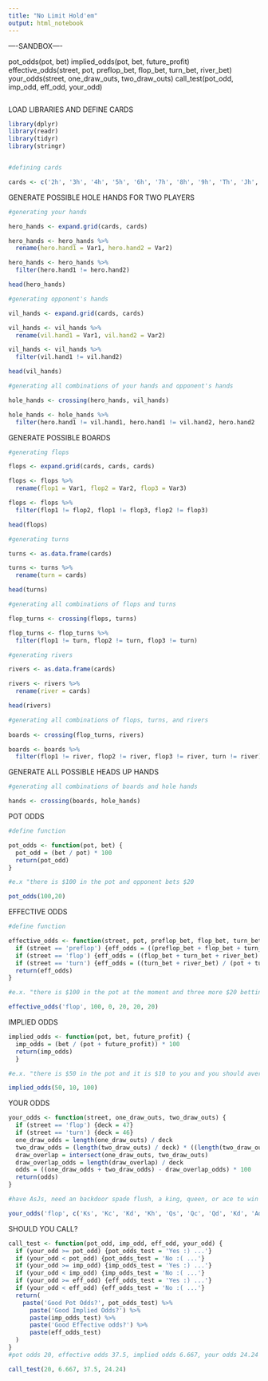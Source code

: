 ---
title: "No Limit Hold'em"
output: html_notebook
---

----SANDBOX----

pot_odds(pot, bet)
implied_odds(pot, bet, future_profit)
effective_odds(street, pot, preflop_bet, flop_bet, turn_bet, river_bet)
your_odds(street, one_draw_outs, two_draw_outs)
call_test(pot_odd, imp_odd, eff_odd, your_odd)


```{r}




















```

LOAD LIBRARIES AND DEFINE CARDS 

```{r}
library(dplyr)
library(readr)
library(tidyr)
library(stringr)


#defining cards

cards <- c('2h', '3h', '4h', '5h', '6h', '7h', '8h', '9h', 'Th', 'Jh', 'Qh', 'Kh', 'Ah', '2d', '3d', '4d', '5d', '6d', '7d', '8d', '9d', 'Td', 'Jd', 'Qd', 'Kd', 'Ad', '2c', '3c', '4c', '5c', '6c', '7c', '8c', '9c', 'Tc', 'Jc', 'Qc', 'Kc', 'Ac', '2s', '3s', '4s', '5s', '6s', '7s', '8s', '9s', 'Ts', 'Js', 'Qs', 'Ks', 'As')
```

GENERATE POSSIBLE HOLE HANDS FOR TWO PLAYERS

```{r}

#generating your hands

hero_hands <- expand.grid(cards, cards)

hero_hands <- hero_hands %>%
  rename(hero.hand1 = Var1, hero.hand2 = Var2)

hero_hands <- hero_hands %>%
  filter(hero.hand1 != hero.hand2)

head(hero_hands)

#generating opponent's hands

vil_hands <- expand.grid(cards, cards)

vil_hands <- vil_hands %>%
  rename(vil.hand1 = Var1, vil.hand2 = Var2)

vil_hands <- vil_hands %>%
  filter(vil.hand1 != vil.hand2)

head(vil_hands)

#generating all combinations of your hands and opponent's hands

hole_hands <- crossing(hero_hands, vil_hands)

hole_hands <- hole_hands %>%
  filter(hero.hand1 != vil.hand1, hero.hand1 != vil.hand2, hero.hand2 != vil.hand1, hero.hand2 != vil.hand2)

```

GENERATE POSSIBLE BOARDS 

```{r}

#generating flops

flops <- expand.grid(cards, cards, cards) 

flops <- flops %>%
  rename(flop1 = Var1, flop2 = Var2, flop3 = Var3)

flops <- flops %>%
  filter(flop1 != flop2, flop1 != flop3, flop2 != flop3)

head(flops)

#generating turns

turns <- as.data.frame(cards)

turns <- turns %>%
  rename(turn = cards)

head(turns)

#generating all combinations of flops and turns

flop_turns <- crossing(flops, turns)

flop_turns <- flop_turns %>%
  filter(flop1 != turn, flop2 != turn, flop3 != turn)

#generating rivers

rivers <- as.data.frame(cards)

rivers <- rivers %>%
  rename(river = cards)

head(rivers)

#generating all combinations of flops, turns, and rivers
 
boards <- crossing(flop_turns, rivers)

boards <- boards %>%
  filter(flop1 != river, flop2 != river, flop3 != river, turn != river)

```

GENERATE ALL POSSIBLE HEADS UP HANDS

```{r}

#generating all combinations of boards and hole hands

hands <- crossing(boards, hole_hands)

```

POT ODDS

```{r}

#define function

pot_odds <- function(pot, bet) {
  pot_odd = (bet / pot) * 100
  return(pot_odd)
}

#e.x "there is $100 in the pot and opponent bets $20

pot_odds(100,20)

```

EFFECTIVE ODDS

```{r}

#define function

effective_odds <- function(street, pot, preflop_bet, flop_bet, turn_bet, river_bet) {
  if (street == 'preflop') {eff_odds = ((preflop_bet + flop_bet + turn_bet + river_bet) / (pot + preflop_bet + flop_bet + turn_bet + river_bet)) * 100}
  if (street == 'flop') {eff_odds = ((flop_bet + turn_bet + river_bet) / (pot + flop_bet + turn_bet + river_bet)) * 100}
  if (street == 'turn') {eff_odds = ((turn_bet + river_bet) / (pot + turn_bet + river_bet)) * 100}
  return(eff_odds)
}

#e.x. "there is $100 in the pot at the moment and three more $20 betting rounds"

effective_odds('flop', 100, 0, 20, 20, 20)

```

IMPLIED ODDS

```{r}

implied_odds <- function(pot, bet, future_profit) {
  imp_odds = (bet / (pot + future_profit)) * 100
  return(imp_odds)
  }

#e.x. "there is $50 in the pot and it is $10 to you and you should average about $100 further profit when you make your hand"

implied_odds(50, 10, 100)

```

YOUR ODDS


```{r}

your_odds <- function(street, one_draw_outs, two_draw_outs) {
  if (street == 'flop') {deck = 47}
  if (street == 'turn') {deck = 46}
  one_draw_odds = length(one_draw_outs) / deck
  two_draw_odds = (length(two_draw_outs) / deck) * ((length(two_draw_outs) - 1) / (deck - 1))
  draw_overlap = intersect(one_draw_outs, two_draw_outs)
  draw_overlap_odds = length(draw_overlap) / deck
  odds = ((one_draw_odds + two_draw_odds) - draw_overlap_odds) * 100
  return(odds)
}

#have AsJs, need an backdoor spade flush, a king, queen, or ace to win

your_odds('flop', c('Ks', 'Kc', 'Kd', 'Kh', 'Qs', 'Qc', 'Qd', 'Kd', 'Ad', 'Ac', 'Ah'), c('Ks', 'Qs', 'Ts', '9s', '8s', '7s', '6s', '5s', '4s', '3s', '2s'))


```
SHOULD YOU CALL?

```{r}

call_test <- function(pot_odd, imp_odd, eff_odd, your_odd) {
  if (your_odd >= pot_odd) {pot_odds_test = 'Yes :) ...'}
  if (your_odd < pot_odd) {pot_odds_test = 'No :( ...'}
  if (your_odd >= imp_odd) {imp_odds_test = 'Yes :) ...'}
  if (your_odd < imp_odd) {imp_odds_test = 'No :( ...'}
  if (your_odd >= eff_odd) {eff_odds_test = 'Yes :) ...'}
  if (your_odd < eff_odd) {eff_odds_test = 'No :( ...'}
  return(
    paste('Good Pot Odds?', pot_odds_test) %>%
      paste('Good Implied Odds?') %>%
      paste(imp_odds_test) %>%
      paste('Good Effective odds?') %>%
      paste(eff_odds_test)
  )
}
#pot odds 20, effective odds 37.5, implied odds 6.667, your odds 24.24

call_test(20, 6.667, 37.5, 24.24)


```












